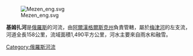 {{Coord|65|35|15|N|44|31|15|E|display=title|region:RU-ARK_type:river_source:dewiki}}

[[Image:Mezen_eng.svg|thumb]]

'''基姆扎河'''是[[俄羅斯|俄羅斯]]的河流，由[[阿爾漢格爾斯克州|阿爾漢格爾斯克州]]負責管轄，屬於[[梅津河|梅津河]]的左支流，河道全長158公里，流域面積1,490平方公里，河水主要來自雨水和融雪。

{{Russia-geo-stub}}
[[Category:俄羅斯河流|Category:俄羅斯河流]]